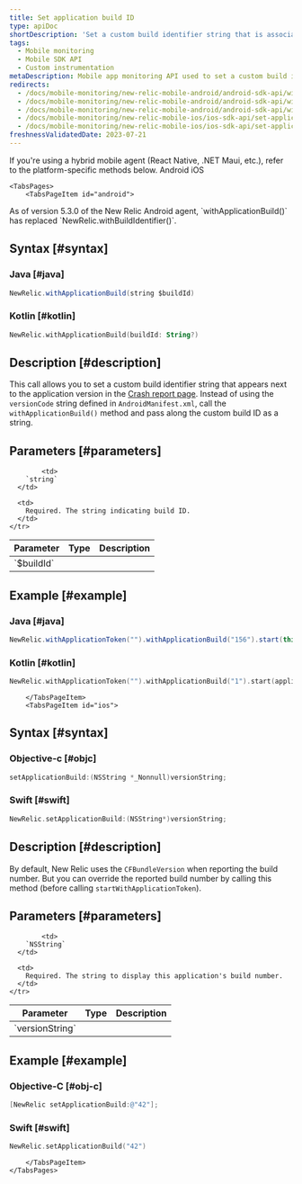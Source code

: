 ```yaml
---
title: Set application build ID
type: apiDoc
shortDescription: 'Set a custom build identifier string that is associated with an interaction.'
tags:
  - Mobile monitoring
  - Mobile SDK API
  - Custom instrumentation
metaDescription: Mobile app monitoring API used to set a custom build identifier string that is associated with an interaction.
redirects:
  - /docs/mobile-monitoring/new-relic-mobile-android/android-sdk-api/withapplicationbuild-android-agent-api
  - /docs/mobile-monitoring/new-relic-mobile-android/android-sdk-api/withapplicationbuild-android-sdk-api
  - /docs/mobile-monitoring/new-relic-mobile-android/android-sdk-api/with-application-build
  - /docs/mobile-monitoring/new-relic-mobile-ios/ios-sdk-api/set-application-build-ios-sdk-api
  - /docs/mobile-monitoring/new-relic-mobile-ios/ios-sdk-api/set-application-build
freshnessValidatedDate: 2023-07-21
---
```


<Callout variant="important">
If you're using a hybrid mobile agent (React Native, .NET Maui, etc.), refer to the platform-specific methods below.
</Callout>

<Tabs>
	<TabsBar>
        <TabsBarItem id="android">
            Android
        </TabsBarItem>
        <TabsBarItem id="ios">
            iOS
        </TabsBarItem>
    </TabsBar>

    <TabsPages>
        <TabsPageItem id="android">

<Callout variant="important">
  As of version 5.3.0 of the New Relic Android agent, `withApplicationBuild()` has replaced `NewRelic.withBuildIdentifier()`.
  </Callout>
  
## Syntax [#syntax]

### Java [#java]

```java
NewRelic.withApplicationBuild(string $buildId)
```

### Kotlin [#kotlin]

```kotlin
NewRelic.withApplicationBuild(buildId: String?)
```

## Description [#description]

This call allows you to set a custom build identifier string that appears next to the application version in the [Crash report page](/docs/mobile-monitoring/mobile-monitoring-ui/crashes/mobile-apps-crash-report-dashboard#details). Instead of using the `versionCode` string defined in `AndroidManifest.xml`, call the `withApplicationBuild()` method and pass along the custom build ID as a string.

## Parameters [#parameters]

<table>
  <thead>
    <tr>
      <th width={200}>
        Parameter
      </th>
      <th width={200}>
        Type
      </th>
      <th>
        Description
      </th>
    </tr>
  </thead>

  <tbody>
    <tr>
      <td>
        `$buildId`
      </td>

            <td>
        `string`
      </td>

      <td>
        Required. The string indicating build ID.
      </td>
    </tr>

  </tbody>
</table>


## Example [#example]

### Java [#java]

```java
NewRelic.withApplicationToken("").withApplicationBuild("156").start(this.getApplication());
```

### Kotlin [#kotlin]

```kotlin
NewRelic.withApplicationToken("").withApplicationBuild("1").start(applicationContext)
```

        </TabsPageItem>
        <TabsPageItem id="ios">

## Syntax [#syntax]

### Objective-c [#objc]

```objectivec
setApplicationBuild:(NSString *_Nonnull)versionString;
```

### Swift [#swift]

```swift
NewRelic.setApplicationBuild:(NSString*)versionString;
```

## Description [#description]

By default, New Relic uses the `CFBundleVersion` when reporting the build number. But you can override the reported build number by calling this method (before calling `startWithApplicationToken`).

## Parameters [#parameters]

<table>
  <thead>
    <tr>
      <th width={200}>
        Parameter
      </th>
      <th width={200}>
        Type
      </th>
      <th>
        Description
      </th>
    </tr>
  </thead>

  <tbody>
    <tr>
      <td>
        `versionString`
      </td>

            <td>
        `NSString`
      </td>

      <td>
        Required. The string to display this application's build number.
      </td>
    </tr>

  </tbody>
</table>

## Example [#example]

### Objective-C [#obj-c]

```objectivec
[NewRelic setApplicationBuild:@"42"];
```

### Swift [#swift]

```swift
NewRelic.setApplicationBuild("42")
```

        </TabsPageItem>
    </TabsPages>
</Tabs>
